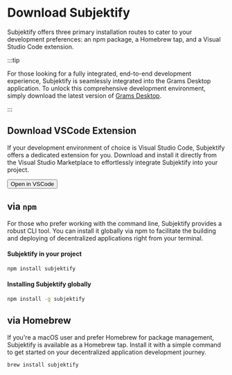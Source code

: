 
<div class="hero shadow--lw margin-bottom--md">
<div class="container">
<h1 class="hero__title">Download Subjektify</h1>
<p class="hero__subtitle">Subjektify offers three primary installation routes to cater to your development preferences: an npm package, a Homebrew tap, and a Visual Studio Code extension.</p>
</div>
</div>


:::tip

For those looking for a fully integrated, end-to-end development experience, Subjektify is seamlessly integrated into the Grams Desktop application. To unlock this comprehensive development environment, simply download the latest version of [Grams Desktop](https://grams.dev/download).

:::

<h2>Download VSCode Extension</h2>
<p>If your development environment of choice is Visual Studio Code, Subjektify offers a dedicated extension for you. Download and install it directly from the Visual Studio Marketplace to effortlessly integrate Subjektify into your project.</p>
<button class="button button--primary margin-bottom--md">Open in VSCode</button>

<h2>via <code>npm</code></h2>
<p>For those who prefer working with the command line, Subjektify provides a robust CLI tool. You can install it globally via npm to facilitate the building and deploying of decentralized applications right from your terminal.</p>

<h4>Subjektify in your project</h4>

```bash npm2yarn
npm install subjektify
```

<h4>Installing Subjektify globally</h4>

```bash npm2yarn
npm install -g subjektify
```

<h2>via Homebrew</h2>
<p>If you're a macOS user and prefer Homebrew for package management, Subjektify is available as a Homebrew tap. Install it with a simple command to get started on your decentralized application development journey.</p>

```bash
brew install subjektify
```
